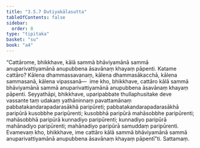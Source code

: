 ```yaml
---
title: "3.5.7 Dutiyakālasutta"
tableOfContents: false
sidebar:
  order: 8
type: "tipitaka"
basket: "su"
book: "a4"
---
```



<DynamicBreadcrumb />

<Division number="147" book="a4">

<Paragraph number="894" book="a4">
“Cattārome, bhikkhave, kālā sammā bhāviyamānā sammā anuparivattiyamānā anupubbena āsavānaṃ khayaṃ pāpenti. Katame cattāro? Kālena dhammassavanaṃ, kālena dhammasākacchā, kālena sammasanā, kālena vipassanā—  ime kho, bhikkhave, cattāro kālā sammā bhāviyamānā sammā anuparivattiyamānā anupubbena āsavānaṃ khayaṃ pāpenti.
</Paragraph>

<Paragraph number="895" book="a4">
Seyyathāpi, bhikkhave, uparipabbate thullaphusitake deve vassante taṃ udakaṃ yathāninnaṃ pavattamānaṃ pabbatakandarapadarasākhā paripūreti; pabbatakandarapadarasākhā paripūrā kusobbhe paripūrenti; kusobbhā paripūrā mahāsobbhe paripūrenti; mahāsobbhā paripūrā kunnadiyo paripūrenti; kunnadiyo paripūrā mahānadiyo paripūrenti; mahānadiyo paripūrā samuddaṃ paripūrenti. Evamevaṃ kho, bhikkhave, ime cattāro kālā sammā bhāviyamānā sammā anuparivattiyamānā anupubbena āsavānaṃ khayaṃ pāpentī”ti.

</Paragraph>
</Division>

<Paragraph number="896" type="center" book="a4">
Sattamaṃ.
</Paragraph>